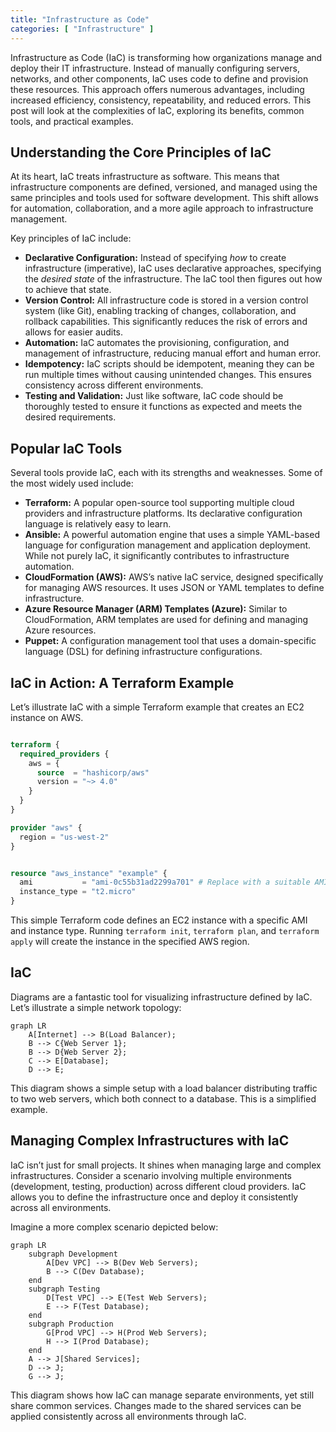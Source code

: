 ```yaml
---
title: "Infrastructure as Code"
categories: [ "Infrastructure" ]
---
```


Infrastructure as Code (IaC) is transforming how organizations manage and deploy their IT infrastructure. Instead of manually configuring servers, networks, and other components, IaC uses code to define and provision these resources. This approach offers numerous advantages, including increased efficiency, consistency, repeatability, and reduced errors. This post will look at the complexities of IaC, exploring its benefits, common tools, and practical examples.

## Understanding the Core Principles of IaC

At its heart, IaC treats infrastructure as software. This means that infrastructure components are defined, versioned, and managed using the same principles and tools used for software development. This shift allows for automation, collaboration, and a more agile approach to infrastructure management.


Key principles of IaC include:

-   **Declarative Configuration:** Instead of specifying *how* to create infrastructure (imperative), IaC uses declarative approaches, specifying the *desired state* of the infrastructure. The IaC tool then figures out how to achieve that state.
-   **Version Control:** All infrastructure code is stored in a version control system (like Git), enabling tracking of changes, collaboration, and rollback capabilities. This significantly reduces the risk of errors and allows for easier audits.
-   **Automation:** IaC automates the provisioning, configuration, and management of infrastructure, reducing manual effort and human error.
-   **Idempotency:** IaC scripts should be idempotent, meaning they can be run multiple times without causing unintended changes. This ensures consistency across different environments.
-   **Testing and Validation:** Just like software, IaC code should be thoroughly tested to ensure it functions as expected and meets the desired requirements.

## Popular IaC Tools

Several tools provide IaC, each with its strengths and weaknesses. Some of the most widely used include:

-   **Terraform:** A popular open-source tool supporting multiple cloud providers and infrastructure platforms. Its declarative configuration language is relatively easy to learn.
-   **Ansible:** A powerful automation engine that uses a simple YAML-based language for configuration management and application deployment. While not purely IaC, it significantly contributes to infrastructure automation.
-   **CloudFormation (AWS):** AWS's native IaC service, designed specifically for managing AWS resources. It uses JSON or YAML templates to define infrastructure.
-   **Azure Resource Manager (ARM) Templates (Azure):** Similar to CloudFormation, ARM templates are used for defining and managing Azure resources.
-   **Puppet:** A configuration management tool that uses a domain-specific language (DSL) for defining infrastructure configurations.


## IaC in Action: A Terraform Example

Let's illustrate IaC with a simple Terraform example that creates an EC2 instance on AWS.

``` terraform

terraform {
  required_providers {
    aws = {
      source  = "hashicorp/aws"
      version = "~> 4.0"
    }
  }
}

provider "aws" {
  region = "us-west-2"
}


resource "aws_instance" "example" {
  ami           = "ami-0c55b31ad2299a701" # Replace with a suitable AMI ID
  instance_type = "t2.micro"
}
```

This simple Terraform code defines an EC2 instance with a specific AMI and instance type. Running `terraform init`, `terraform plan`, and `terraform apply` will create the instance in the specified AWS region.

## IaC

Diagrams are a fantastic tool for visualizing infrastructure defined by IaC. Let's illustrate a simple network topology:

```mermaid
graph LR
    A[Internet] --> B(Load Balancer);
    B --> C{Web Server 1};
    B --> D{Web Server 2};
    C --> E[Database];
    D --> E;
```

This diagram shows a simple setup with a load balancer distributing traffic to two web servers, which both connect to a database. This is a simplified example.

## Managing Complex Infrastructures with IaC

IaC isn't just for small projects. It shines when managing large and complex infrastructures. Consider a scenario involving multiple environments (development, testing, production) across different cloud providers. IaC allows you to define the infrastructure once and deploy it consistently across all environments.

Imagine a more complex scenario depicted below:

```mermaid
graph LR
    subgraph Development
        A[Dev VPC] --> B(Dev Web Servers);
        B --> C(Dev Database);
    end
    subgraph Testing
        D[Test VPC] --> E(Test Web Servers);
        E --> F(Test Database);
    end
    subgraph Production
        G[Prod VPC] --> H(Prod Web Servers);
        H --> I(Prod Database);
    end
    A --> J[Shared Services];
    D --> J;
    G --> J;
```

This diagram shows how IaC can manage separate environments, yet still share common services. Changes made to the shared services can be applied consistently across all environments through IaC.



